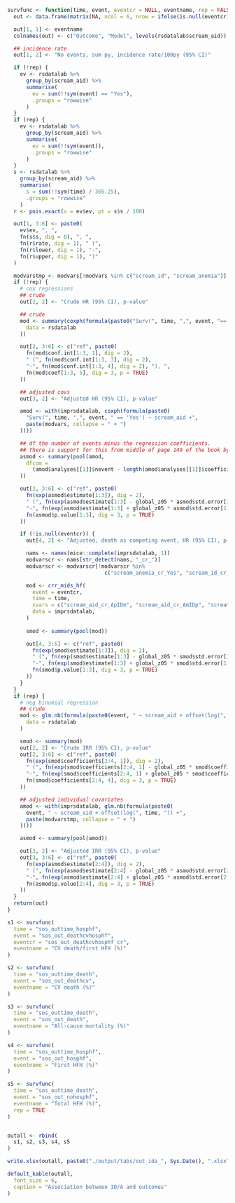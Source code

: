 ```r
survfunc <- function(time, event, eventcr = NULL, eventname, rep = FALSE) {
  out <- data.frame(matrix(NA, ncol = 6, nrow = ifelse(is.null(eventcr), 3, 4)))

  out[1, 1] <- eventname
  colnames(out) <- c("Outcome", "Model", levels(rsdatalab$scream_aid))

  ## incidence rate
  out[1, 2] <- "No events, sum py, incidence rate/100py (95% CI)"

  if (!rep) {
    ev <- rsdatalab %>%
      group_by(scream_aid) %>%
      summarise(
        ev = sum(!!sym(event) == "Yes"),
        .groups = "rowwise"
      )
  }
  if (rep) {
    ev <- rsdatalab %>%
      group_by(scream_aid) %>%
      summarise(
        ev = sum(!!sym(event)),
        .groups = "rowwise"
      )
  }
  s <- rsdatalab %>%
    group_by(scream_aid) %>%
    summarise(
      s = sum(!!sym(time) / 365.25),
      .groups = "rowwise"
    )
  r <- pois.exact(x = ev$ev, pt = s$s / 100)

  out[1, 3:6] <- paste0(
    ev$ev, ", ",
    fn(s$s, dig = 0), ", ",
    fn(r$rate, dig = 1), " (",
    fn(r$lower, dig = 1), "-",
    fn(r$upper, dig = 1), ")"
  )

  modvarstmp <- modvars[!modvars %in% c("scream_id", "scream_anemia")]
  if (!rep) {
    # cox regressions
    ## crude
    out[2, 2] <- "Crude HR (95% CI), p-value"

    ## crude
    mod <- summary(coxph(formula(paste0("Surv(", time, ",", event, "=='Yes') ~ scream_aid")),
      data = rsdatalab
    ))

    out[2, 3:6] <- c("ref", paste0(
      fn(mod$conf.int[1:3, 1], dig = 2),
      " (", fn(mod$conf.int[1:3, 3], dig = 2),
      "-", fn(mod$conf.int[1:3, 4], dig = 2), "), ",
      fn(mod$coef[1:3, 5], dig = 3, p = TRUE)
    ))

    ## adjusted covs
    out[3, 2] <- "Adjusted HR (95% CI), p-value"

    amod <- with(imprsdatalab, coxph(formula(paste0(
      "Surv(", time, ",", event, " == 'Yes') ~ scream_aid +",
      paste(modvars, collapse = " + ")
    ))))

    ## df the number of events minus the regression coefficients.
    ## There is support for this from middle of page 149 of the book by Parmer & Machin (ISBN 0471936405)
    asmod <- summary(pool(amod,
      dfcom =
        (amod$analyses[[1]]$nevent - length(amod$analyses[[1]]$coefficients))
    ))

    out[3, 3:6] <- c("ref", paste0(
      fn(exp(asmod$estimate[1:3]), dig = 2),
      " (", fn(exp(asmod$estimate[1:3] - global_z05 * asmod$std.error[1:3]), dig = 2),
      "-", fn(exp(asmod$estimate[1:3] + global_z05 * asmod$std.error[1:3]), dig = 2), "), ",
      fn(asmod$p.value[1:3], dig = 3, p = TRUE)
    ))

    if (!is.null(eventcr)) {
      out[4, 2] <- "Adjusted, death as competing event, HR (95% CI), p-value"

      nams <- names(mice::complete(imprsdatalab, 1))
      modvarscr <- nams[str_detect(nams, "_cr_")]
      modvarscr <- modvarscr[!modvarscr %in% 
                               c("scream_anemia_cr_Yes", "scream_id_cr_Yes", "scream_aid_cr_ApIDm", "scream_aid_cr_AmIDp", "scream_aid_cr_ApIDp")]

      mod <- crr_mids_hf(
        event = eventcr,
        time = time,
        xvars = c("scream_aid_cr_ApIDm", "scream_aid_cr_AmIDp", "scream_aid_cr_ApIDp", modvarscr),
        data = imprsdatalab, 
      )
      
      smod <- summary(pool(mod))

      out[4, 3:6] <- c("ref", paste0(
        fn(exp(smod$estimate[1:3]), dig = 2),
        " (", fn(exp(smod$estimate[1:3] - global_z05 * smod$std.error[1:3]), dig = 2),
        "-", fn(exp(smod$estimate[1:3] + global_z05 * smod$std.error[1:3]), dig = 2), "), ",
        fn(smod$p.value[1:3], dig = 3, p = TRUE)
      ))
    }
  }
  if (rep) {
    # neg binomial regression
    ## crude
    mod <- glm.nb(formula(paste0(event, " ~ scream_aid + offset(log(", time, "))")),
      data = rsdatalab
    )

    smod <- summary(mod)
    out[2, 2] <- "Crude IRR (95% CI), p-value"
    out[2, 3:6] <- c("ref", paste0(
      fn(exp(smod$coefficients[2:4, 1]), dig = 2),
      " (", fn(exp(smod$coefficients[2:4, 1] - global_z05 * smod$coefficients[2:4, 2]), dig = 2),
      "-", fn(exp(smod$coefficients[2:4, 1] + global_z05 * smod$coefficients[2:4, 2]), dig = 2), "), ",
      fn(smod$coefficients[2:4, 4], dig = 3, p = TRUE)
    ))

    ## adjusted individual covariates
    amod <- with(imprsdatalab, glm.nb(formula(paste0(
      event, " ~ scream_aid + offset(log(", time, ")) +",
      paste(modvarstmp, collapse = " + ")
    ))))

    asmod <- summary(pool(amod))

    out[3, 2] <- "Adjusted IRR (95% CI), p-value"
    out[3, 3:6] <- c("ref", paste0(
      fn(exp(asmod$estimate[2:4]), dig = 2),
      " (", fn(exp(asmod$estimate[2:4] - global_z05 * asmod$std.error[2:4]), dig = 2),
      "-", fn(exp(asmod$estimate[2:4] + global_z05 * asmod$std.error[2:4]), dig = 2), "), ",
      fn(asmod$p.value[2:4], dig = 3, p = TRUE)
    ))
  }
  return(out)
}

s1 <- survfunc(
  time = "sos_outtime_hosphf",
  event = "sos_out_deathcvhosphf",
  eventcr = "sos_out_deathcvhosphf_cr",
  eventname = "CV death/first HFH (%)"
)

s2 <- survfunc(
  time = "sos_outtime_death",
  event = "sos_out_deathcv",
  eventname = "CV death (%)"
)

s3 <- survfunc(
  time = "sos_outtime_death",
  event = "sos_out_death",
  eventname = "All-cause mortality (%)"
)

s4 <- survfunc(
  time = "sos_outtime_hosphf",
  event = "sos_out_hosphf",
  eventname = "First HFH (%)"
)

s5 <- survfunc(
  time = "sos_outtime_death",
  event = "sos_out_nohosphf",
  eventname = "Total HFH (%)",
  rep = TRUE
)


outall <- rbind(
  s1, s2, s3, s4, s5
)

write.xlsx(outall, paste0("./output/tabs/out_ida_", Sys.Date(), ".xlsx"), rowNames = FALSE, overwrite = TRUE)

default_kable(outall,
  font_size = 6,
  caption = "Association between ID/A and outcomes"
)
```
